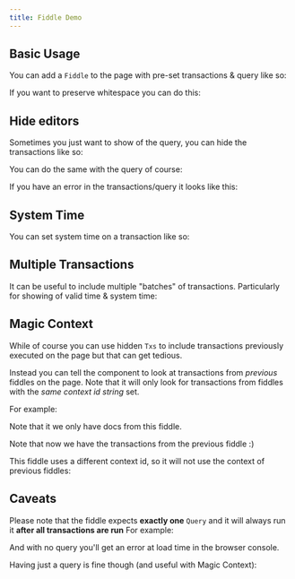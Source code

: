 ```yaml
---
title: Fiddle Demo
---
```



## Basic Usage

You can add a `Fiddle` to the page with pre-set transactions & query like so:

<Fiddle>
  <Txs txs="INSERT INTO docs (xt$id, foo) VALUES (1, 'one');" />
  <Query q="SELECT * FROM docs" />
</Fiddle>

If you want to preserve whitespace you can do this:

<Fiddle>
  <Txs txs="INSERT INTO docs (xt$id, foo) VALUES (1, 'one');" />
  <Query q={
`SELECT docs.xt$id, docs.foo
  FROM docs
-- You can also put comments :)`}
/>
</Fiddle>


## Hide editors

Sometimes you just want to show of the query, you can hide the transactions like so:

<Fiddle>
  <Txs hidden={true}
       txs="INSERT INTO docs (xt$id, foo) VALUES (1, 'one');" />
  <Query q="SELECT * FROM docs" />
</Fiddle>


You can do the same with the query of course:

<Fiddle>
  <Txs txs="INSERT INTO docs (xt$id, foo) VALUES (1, 'one');" />
  <Query hidden={true} q="SELECT * FROM docs"/>
</Fiddle>

If you have an error in the transactions/query it looks like this:

<Fiddle>
  <Txs txs="INSERT INTO docs (xt$id, foo) VALUES (1, 'one');" />
  <Query q="SELECT * FOM docs" />
</Fiddle>

## System Time

You can set system time on a transaction like so:

<Fiddle>
  <Txs systemTime="2020-01-01"
       txs="INSERT INTO docs (xt$id, name) VALUES (1, 'one');" />
  <Query q="SELECT * FROM xt$txs" />
</Fiddle>

## Multiple Transactions

It can be useful to include multiple "batches" of transactions.
Particularly for showing of valid time & system time:

<Fiddle>
  <Txs systemTime="2020-01-01"
       txs="INSERT INTO docs (xt$id, name) VALUES (1, 'one');" />
  <Txs systemTime="2020-01-02"
       txs="INSERT INTO docs (xt$id, name) VALUES (1, 'two');" />
  <Query q={
`SELECT d.xt$id, d.name, d.xt$system_from
  FROM docs FOR ALL VALID_TIME AS d
  ORDER BY d.xt$id, d.xt$system_from`} />
</Fiddle>

## Magic Context

While of course you can use hidden `Txs` to include transactions previously executed on the page but that can get tedious.

Instead you can tell the component to look at transactions from *previous* fiddles on the page.
Note that it will only look for transactions from fiddles with the *same context id string* set.

For example:

<Fiddle magicContext="my-context">
  <Txs systemTime="2020-01-01"
       txs="INSERT INTO docs (xt$id, name) VALUES (1, 'one');" />
  <Query q="SELECT * FROM docs" />
</Fiddle>

Note that it we only have docs from this fiddle.

<Fiddle magicContext="my-context">
  <Txs systemTime="2020-01-02"
       txs="
    INSERT INTO docs (xt$id, name) VALUES (1, 'two');
    INSERT INTO docs (xt$id, name) VALUES (2, 'three');" />
  <Query q={
`SELECT d.xt$id, d.name, d.xt$system_from
  FROM docs FOR ALL VALID_TIME AS d
  ORDER BY d.xt$id, d.xt$system_from`} />
</Fiddle>

Note that now we have the transactions from the previous fiddle :)

This fiddle uses a different context id, so it will not use the context of previous fiddles:

<Fiddle magicContext="different-context">
  <Txs systemTime="2020-01-02"
       txs="
    INSERT INTO docs (xt$id, name) VALUES (1, 'two');
    INSERT INTO docs (xt$id, name) VALUES (2, 'three');" />
  <Query q={
`SELECT d.xt$id, d.name, d.xt$system_from
  FROM docs FOR ALL VALID_TIME AS d
  ORDER BY d.xt$id, d.xt$system_from`} />
</Fiddle>


## Caveats

Please note that the fiddle expects **exactly one** `Query` and it will always run it **after all transactions are run**
For example:

<Fiddle>
  <Txs txs="INSERT INTO docs (xt$id, name) VALUES (1, 'one')" />
  <Query q="SELECT * FROM docs" />
  <Txs txs="INSERT INTO docs (xt$id, name) VALUES (2, 'two')" />
  <Query q="SELECT * FROM docs" />
</Fiddle>

And with no query you'll get an error at load time in the browser console.

<Fiddle>
  <Txs txs="INSERT INTO docs (xt$id, name) VALUES (2, 'two')" />
</Fiddle>

Having just a query is fine though (and useful with Magic Context):

<Fiddle>
  <Query q="SELECT * FROM docs" />
</Fiddle>
